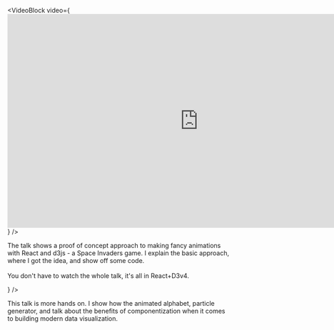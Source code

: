 
<VideoBlock
  video={<iframe frameborder="0" allowfullscreen="1" allow="autoplay; encrypted-media" title="YouTube video player" width="853" height="480" className='youtubevid' src="https://www.youtube.com/embed/UP1nCXG2t4M?enablejsapi=1&amp;origin=https%3A%2F%2Fswizec.com&amp;widgetid=1" id="widget2"></iframe>}
/>
<p>The talk shows a proof of concept approach to making fancy animations with React and d3js - a Space Invaders game. I explain the basic approach, where I got the idea, and show off some code.
<br></br>
You don't have to watch the whole talk, it's all in React+D3v4.</p>
<VideoBlock
  video={<iframe frameborder="0" allowfullscreen="1" allow="autoplay; encrypted-media" title="YouTube video player" width="853" height="480" className='youtubevid' src="https://www.youtube.com/embed/47uMw-2mb4U?enablejsapi=1&amp;origin=https%3A%2F%2Fswizec.com&amp;widgetid=3" id="widget4"></iframe>}
/>
<p>This talk is more hands on. I show how the animated alphabet, particle generator, and talk about the benefits of componentization when it comes to building modern data visualization.
</p>
<ReadChapter/>
<Testimonial
      image={Test1}
      quote="You just blew my mind! This is going to save me so much time."
      name="Johnathan Doe"
      company={'Founder and CEO of ' + 'Company Inc'}
    />
